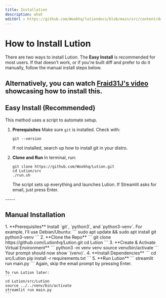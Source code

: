 ```yaml
---
title: Installation
description: what
editUrl : https://github.com/Wookhq/lutiondocs/blob/main/src/content/docs/index.mdx
---
```


# How to Install Lution

There are two ways to install Lution. The **Easy Install** is recommended for most users. If that doesn't work, or if you're built diff and prefer to do it manually, follow the manual install steps below.


Alternatively, you can watch [Fraid31J's video](https://youtu.be/k4R3F1_ZtEc?si=HaN9GLaT6544Jjyb&t=20) showcasing how to install this.
-----

## Easy Install (Recommended)

This method uses a script to automate setup.
<Steps>

1.  **Prerequisites**
    Make sure `git` is installed. Check with:
    ```
    git --version
    ```
    If not installed, search up how to install git in your distro.

2.  **Clone and Run**
    In terminal, run:
    ```
    git clone https://github.com/Wookhq/Lution.git
    cd Lution/src
    ./run.sh
    ```
    The script sets up everything and launches Lution. If Streamlit asks for email, just press Enter.

</Steps>
-----

## Manual Installation

<Steps>
1.  **Prerequisites**
    Install `git`, `python3`, and `python3-venv`. For example, I'll use Debian/Ubuntu:
    ```
    sudo apt update && sudo apt install git python3-venv
    ```
2.  **Clone the Repo**
    ```
    git clone https://github.com/Lutionhq/Lution.git
    cd Lution
    ```
3.  **Create & Activate Virtual Environment**
    ```
    python3 -m venv venv
    source venv/bin/activate
    ```
    Your prompt should now show `(venv)`.
4.  **Install Dependencies**
    ```
    cd src/Lution
    pip install -r requirements.txt
    ```
5.  **Run Lution**
    ```
    streamlit run main.py
    ```
    Again, skip the email prompt by pressing Enter.

    To run Lution later:
    ```
    cd Lution/src/Lution
    source ../../venv/bin/activate
    streamlit run main.py
    ```
</Steps>

<Analytics />